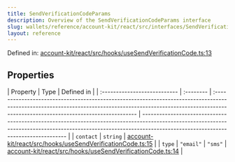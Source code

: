 ```yaml
---
title: SendVerificationCodeParams
description: Overview of the SendVerificationCodeParams interface
slug: wallets/reference/account-kit/react/src/interfaces/SendVerificationCodeParams
layout: reference
---
```


Defined in: [account-kit/react/src/hooks/useSendVerificationCode.ts:13](https://github.com/alchemyplatform/aa-sdk/blob/49e74eee8606f480b200b4612d00d950da8a8742/account-kit/react/src/hooks/useSendVerificationCode.ts#L13)

## Properties

| Property                     | Type      | Defined in                                                                                                                                                                                                      |
| :--------------------------- | :-------- | :-------------------------------------------------------------------------------------------------------------------------------------------------------------------------------------------------------------- | --------------------------------------------------------------------------------------------------------------------------------------------------------------------------------------------------------------- |
| <a id="contact" /> `contact` | `string`  | [account-kit/react/src/hooks/useSendVerificationCode.ts:15](https://github.com/alchemyplatform/aa-sdk/blob/49e74eee8606f480b200b4612d00d950da8a8742/account-kit/react/src/hooks/useSendVerificationCode.ts#L15) |
| <a id="type" /> `type`       | `"email"` | `"sms"`                                                                                                                                                                                                         | [account-kit/react/src/hooks/useSendVerificationCode.ts:14](https://github.com/alchemyplatform/aa-sdk/blob/49e74eee8606f480b200b4612d00d950da8a8742/account-kit/react/src/hooks/useSendVerificationCode.ts#L14) |

